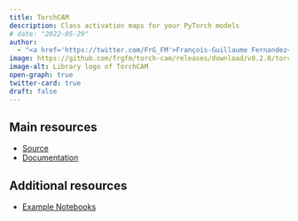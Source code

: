 ```yaml
---
title: TorchCAM
description: Class activation maps for your PyTorch models
# date: "2022-05-29"
author: 
  - "<a href='https://twitter.com/FrG_FM'>François-Guillaume Fernandez</a>"
image: https://github.com/frgfm/torch-cam/releases/download/v0.2.0/torchcam_demo.png
image-alt: Library logo of TorchCAM
open-graph: true
twitter-card: true
draft: false
---
```



## Main resources

- [Source](https://github.com/frgfm/torch-cam)
- [Documentation](https://frgfm.github.io/torch-cam/latest/)



## Additional resources

- [Example Notebooks](https://frgfm.github.io/torch-cam/latest/notebooks.html)
